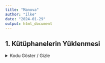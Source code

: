 ```yaml
---
title: "Manova"
author: "ilke"
date: "2024-01-29"
output: html_document
---
```


## 1. Kütüphanelerin Yüklenmesi
<details>
<summary>Kodu Göster / Gizle</summary>
```r
library(readr)
library(tidyverse)
library(tidyr)
library(dendextend)
library(knitr)
library(gridExtra)
library(ggplot2)
library(VIM)
library(corrplot)
library(car)
library(ResourceSelection)
library(glmulti)
library(tree)
library(randomForest)
library(ISLR)
library(class)
library(pROC)
library(gtools)
library(tidyverse)
library(GGally)
library(superml)
library(caret)
library(Boruta)
library("stringr")
library("tidyr")
library("readr")
library("here")
library("skimr")
library("janitor")
library("lubridate")
library(gridExtra)
library(ggplot2)
library(VIM)
library(corrplot)
library(car)
library(ResourceSelection)
library(glmulti)
library(tree)
library(randomForest)
library(ISLR)
library(class)
library(pROC)
library(gtools)
library(tidyverse)
library("scales")
library("ggcorrplot")
library("ggrepel")
library("forcats")
library("corrgram")
library(tidymodels)
library(baguette)
library(discrim)
library(bonsai)
library(ResourceSelection)
library(kableExtra)
library(broom)
library(dplyr)
library(caret)
library(tidyr)
library(corrplot)
library("Hmisc")
library(psych)
library(factoextra)
library("DescTools")
library(ResourceSelection)
library(haven)
library(effectsize)
library(rstatix)
library(ggpubr)
library(biotools)
library(PerformanceAnalytics)
library(heplots)
library(gplots)
```

```r
clean_df <- read.csv('/home/ilke/Downloads/clean_heart.csv')
```



## 2. MANOVA
```r
shapiro.test(clean_df$Age)
shapiro.test(clean_df$RestingBP)
shapiro.test(clean_df$Cholesterol)
shapiro.test(clean_df$MaxHR)
shapiro.test(clean_df$Oldpeak)
```



Ekstra Box-Cox/log/sqrt dönüşümleri uygulandı ve Scale ederek de denendi. Hiçbiriyle değişken bazında normallik sağlanamadı. **Veriyi değişken bazında normal dağılıma uygun hale getiremedim.** Cholesterol,MaxHR Ve Age değişkenlerini kullandığımda çok değişkenli normallik sağlandı.
  
```r
clean_df %>%
  dplyr::select(Cholesterol,MaxHR,Age,Oldpeak,RestingBP) %>%
  mshapiro_test()
```
    
__Normallik Varsayımı__
  
__H0: Bağımlı değişkenler tüm faktör gruplarında normal olarak dağılmıştır.__
__H1: Bağımlı değişkenler tüm faktör gruplarında normal olarak dağılmamıştır.__
__yapılan mshapiro_test ile h0 hipotezi reddedilemez. Yani çok değişkenli normallik sağlanmıştır.__




```r
clean_df %>%
  dplyr::select(Cholesterol,MaxHR,Age) %>%
  mshapiro_test()
```


```r

plotmeans(Cholesterol~ST_Slope,xlab="ST_SLOPE",ylab="CHOLESTEROL", main="Mean Plot\nwith 95% CI",data=clean_df)
plotmeans(MaxHR~ST_Slope, xlab="ST_SLOPE",ylab="MAXHR", main="Mean Plot\nwith 95% CI",data=clean_df)
plotmeans(Age~ST_Slope, xlab="ST_SLOPE",ylab="AGE", main="Mean Plot\nwith 95% CI",data=clean_df)

plotmeans(Cholesterol~RestingECG,xlab="RESTİNGECG",ylab="cholesterol", main="Mean Plot\nwith 95% CI",data=clean_df)
plotmeans(MaxHR~RestingECG, xlab="RESTİNGECG",ylab="Maxhr", main="Mean Plot\nwith 95% CI",data=clean_df)
plotmeans(Age~RestingECG, xlab="RESTİNGECG",ylab="AGE", main="Mean Plot\nwith 95% CI",data=clean_df)
```

**Korelasyon tablosuna bakılarak çoklu doğrusallık kontrol edildi. Pearson Correlation değerleri 0.8den küçük olduğundan çoklu doğrusallık yok denebilir.**
```r
cor_matrix <- cor(clean_df[, c("Age", "Cholesterol", "MaxHR")])
# Korelasyon matrisini görselleştir ve değerleri ekle
corrplot(
  cor_matrix,
  method = "color", 
  type = "upper", 
  tl.col = "black",
  addCoef.col = "black",  
  number.cex = 0.7       
)
```

**H0: Varyans-Kovaryans matrisi homojendir (Değişkenler arasındaki varyanslar ve kovaryanslar eşittir).**

**H1: Varyans-Kovaryans matrisi homojen değildir (En az bir değişkenin varyansı veya kovaryansı diğerlerinden farklıdır).**

**Gruplar arası varyans-kovaryans matrisi homojenliği için Box’s test kullanılılır. Bu test istatistiğine bakılarak H0 reddedilemez. Yani gruplar arası kovaryans eşitliğinin sağlandığını söyleyebiliriz. Bu durumda MANOVA test istatistiği için Wilk’s lambdayı kullanacağız.**


```r
library(biotools)
box_m(clean_df[, c("Age","Cholesterol","MaxHR")], clean_df$ST_Slope)
```

## 2.1 Tek Yönlü Manova

**H0 : ‘birleşik değişken’ açısından grup ortalamaları arasında bir fark yoktur.**
**H1 : ‘birleşik değişken’ açısından en az bir grup ortalaması diğerlerinden farklıdır.**

```r
df_manova <- manova(cbind(Cholesterol,MaxHR,Age) ~ ST_Slope,data=clean_df)

summary(df_manova, test = "Wilks")

```

**Varyans Homojenliği Varsayımı**
**H0: Grup varyansları eşittir (Varyanslar homojendir).**
**H1: En az bir grup varyansı diğerlerinden farklıdır (Varyanslar homojen değildir).**
**Levene’s test kullanılarak her bir bağımlı değişken için varyans homojenliği test edilir. Test istatistiğine bakılarak h0 reddedilemez. Yani bağımlı değişkenlerin her birisi için varyans homojenliğinin sağlandığı söylenebilir.**

```r
library(car)
#Homogeneity of variance- Levene's Test
clean_df %>% 
  pivot_longer( c(Cholesterol,MaxHR,Age),names_to = "variable", values_to = "value") %>%
  group_by(variable) %>%
  levene_test(value ~ ST_Slope,center=mean)
```

**Kovaryans matrislerinin homojenliği varsayımı sağlandığı için Wilk’s Lambda bakılır. Sig. (p) .05’ten küçük olduğundan sıfır hipotezini reddedilir.**
**Tek yönlü MANOVA analizi sonucuna göre, kişilerin (ST_SLOPE) zirve egzersiz ST segmentinin eğimi grupları arasında, yaş, kolesterol ve maksimum kalp atışı değişkenlerinden oluşan birleşik değişken açısından anlamlı fark vardır. Kısmi eta kare sonucu (.093) birleşik bağımlı değişkendeki varyansın yaklaşık yüzde 9’unun bağımsız değişken tarafından açıklandığını gösteriyor.**


```r
etasq(df_manova, test="Wilks")
```




**→ Yaş için**

**H0: Yaş değişkeni açısından grup ortalamaları arasında bir fark yoktur.**
**H1: Yaş değişkeni açısından açısından en az bir grup ortalaması diğerlerinden farklıdır.**
**H0 reddedilir Yani Zirve egzersiz ST segmentinin Up, Down ve Flat eğimli olan kişilerin yaşları arasında anlamlı bir farklılık vardır.**

**→ MaxHR için**

**H0: MaxHR değişkeni açısından grup ortalamaları arasında bir fark yoktur.**
**H1: MaxHR değişkeni açısından açısından en az bir grup ortalaması diğerlerinden farklıdır.**
**Ho reddedilir. Zirve egzersiz ST segmentinin Up, Down ve Flat eğimli olan kişilerin maksimum kalp atışları arasında anlamlı bir farklılık vardır.**

**→ Cholesterol için**

**H0: Cholesterol değişkeni açısından grup ortalamaları arasında bir fark yoktur.**
**H1: Cholesterol değişkeni açısından açısından en az bir grup ortalaması diğerlerinden farklıdır.**
**H0 reddedilemez. Zirve egzersiz ST segmentinin Up, Down ve Flat eğimli olan kişilerin kolesterolleri arasında anlamlı bir farklılık yoktur. Yani değişikliği yaratan değişkenler yaş ve maksimum kalp atış hızıdır. Levene istatistiğine bakarak tüm değişkenler için varyans homojenliği varsayımının sağlandığı görülmüştü. Bu yüzden etkili olan Maksimum kalp atışı ve yaş değişkeni için Tukey bakılarak yorum yapıldı.**

```r
### Test of Between Subjects####Farkliligi yaratan degisken hangisi ?
summary.aov(df_manova)
```

**Maksimum kalp atışı için :**
**Zirve egzersiz ST segmentinin eğimi Up(yukarı) olanların maksimum kalp atış ortalamaları down(aşağı) ve Flat(düz) olanlara göre daha yüksektir. Ayrıca zirve egzersiz st segmenti eğimi down(aşağı)** **olanların da flat(düz) olanlara göre maksimum kalp atışı ortalamaları daha yüksektir. Yani maksimum kalp atış ortalaması en yüksek olan grup Zirve egzersiz ST segmentinin eğimi Up(yukarı) olanlandır. En düşük olanlar ise düz olanlardır.**

**Yaş için**
**Zirve egzersiz ST segmentinin eğimi Down olanların yaş ortalamaları Up ve Flat olanlara göre daha yüksektir. Ayrıca zirve egzersiz st segmenti eğimi Flat olanların da up olanlara göre yaş ortalamaları daha yüksektir. Yani yaş ortalaması en yüksek olan grup Zirve egzersiz ST segmentinin eğimi Down olanlandır. En düşük olanlar ise up olanlardır.En genç grup Zirve egzersiz ST segmentinin eğimi up(yukarı) olanlardır.**

```r
m_tukey2 <- clean_df %>%
  pivot_longer( c(MaxHR,Age),names_to = "variables", values_to = "value") %>%
  group_by(variables) %>%
  tukey_hsd(value ~ ST_Slope)
m_tukey2<-m_tukey2[,c(1,4,3,6:10)]
m_tukey2
```

## 2.2 Çift Yönlü Manova

**Zirve egzersiz ST segmentinin eğiminin yönü ve istirahat elektrokardiyogram sonuçları gruplarına göre yaş, kolesterol ve maksimum kalp atış hızı değişkenleri incelenecek.**

**Varyans-Kovaryans matrisinin homojenliği varsayımı sağlandı.**

```r
library(heplots)
boxM(cbind(Cholesterol,MaxHR,Age) ~ RestingECG*ST_Slope, data=clean_df)
```

**H0 : Zirve egzersiz ST segmentinin eğiminin yönü ve istirahat elektrokardiyogram sonuçları arasındaki etkileşim etkilerinin toplamı sıfırdır.**
**H1 : Zirve egzersiz ST segmentinin eğiminin yönü ve istirahat elektrokardiyogram sonuçları etkilerinin toplamı sıfırdan farklıdır.**

**Varyans-Kovaryans matrislerinin homojenliği varsayımı sağlandığı için Wilk’s Lambda satırına bakılır. Sig. (p) .05’ten küçük olduğu durumda sıfır hipotezini reddedilir.Zirve egzersiz ST segmentinin eğiminin yönü ve istirahat elektrokardiyogram sonuçlarının**
**etkileşiminin bağımlı değişkenler üzerinde anlamlı bir etkisi vardır. Yani gruplar arasında anlamlı bir farklılık oluşur.**

```r
df_cift <- manova(cbind(Cholesterol,MaxHR,Age) ~ RestingECG*ST_Slope,data=clean_df)
summary(df_cift, test = "Wilks")
```

```r
## Partial Eta Squared Hesaplamak İçin
etasq(df_cift, test="Wilks")
```


**Varyans Homojenliği Varsayımı sadece kolesterol için sağlandı.**
```r
#Homogeneity of variance- Levene's Test
clean_df %>% 
  pivot_longer( c(Cholesterol,MaxHR,Age),names_to = "variable", values_to = "value") %>%
  group_by(variable) %>%
  levene_test(value ~ RestingECG*ST_Slope,center=mean)
```

**Zirve egzersiz ST segmentinin eğiminin yönü ve istirahat elektrokardiyogram sonuçlarının etkileşiminin bağımlı değişkenler üzerinde farklılığı yaratan kolesterol değişkenidir. Varyans Homojenliği Varsayımı kolesterol için sağlandığından Tukey’e bakılır.**

```r
### Test of Between Subjects####Farklilik yaratan degisken hangisi ?
summary.aov(df_cift) #sadece chol
etasq(aov(Cholesterol~RestingECG*ST_Slope, data=clean_df))

```

```r
# Çoklu Karsilastirmalar (Multiple Comparisons)
chol_aov <- aov(Cholesterol ~ RestingECG*ST_Slope, data =clean_df)
etasq(chol_aov)
TukeyHSD(chol_aov, "RestingECG")

chol_aov <- aov(Cholesterol ~ RestingECG*ST_Slope, data =clean_df)
etasq(chol_aov)
TukeyHSD(chol_aov, "ST_Slope")
```
**→ RestingECG için**

 **Normal-LVH Karşılaştırması :Ortalama kolesterol düzeyi, "Normal" ve "LVH" durumları arasında istatistiksel olarak anlamlı bir fark** **gösterir. Bu fark, "Normal" durumunun ortalama kolesterol düzeyinin "LVH" durumundan yaklaşık 11.41 birim daha düşük olduğunu gösterir.**

 **ST-LVH Karşılaştırması: Bu durumda, ortalama kolesterol düzeyleri** **arasındaki fark istatistiksel olarak anlamlı değildir. P değeri 0.1414 olduğundan, bu durumdaki farkın tesadüfi olma olasılığı yüksektir.**

 **ST-Normal Karşılaştırması: "ST" ve "Normal" durumları arasındaki ortalama kolesterol düzeyleri arasında istatistiksel olarak anlamlı bir fark bulunmamaktadır. P değeri yüksek olduğundan, bu durumdaki farkın tesadüfi olma olasılığı yüksektir.**

**→ ST_SLOPE için**

 **Flat-Down Karşılaştırması: Ortalama kolesterol düzeyi, "Flat" ve "Down" eğim durumları arasında istatistiksel olarak anlamlı bir fark göstermez. P değeri 0.1974 olduğundan, bu durumdaki farkın tesadüfi olma olasılığı yüksektir.**
 
 **Up-Down Karşılaştırması: "Up" ve "Down" eğim durumları arasındaki ortalama kolesterol düzeyleri arasında istatistiksel olarak anlamlı bir fark bulunmamaktadır. P değeri yüksek olduğundan, bu durumdaki farkın tesadüfi olma olasılığı yüksektir.**
 
 **Up-Flat Karşılaştırması: Ortalama kolesterol düzeyi, "Up" ve "Flat" eğim durumları arasında istatistiksel olarak anlamlı bir fark gösterir. Bu durumda, "Up" eğimdurumunun ortalama kolesterol düzeyinin "Flat" eğim durumundan yaklaşık 7.32 birim daha düşük olduğunu gösterir.**


```r
# için Etkilesim Grafikleri (Interaction Plots) 
attach(clean_df)
interaction.plot(ST_Slope,RestingECG,Age, fun=mean, type="l", legend=TRUE,col=1:3, lwd=2)
interaction.plot(ST_Slope,RestingECG,Cholesterol, fun=mean, type="l", legend=TRUE, col=1:3,lwd=2)
interaction.plot(ST_Slope,RestingECG,MaxHR, fun=mean, type="l", legend=TRUE, col=1:3,lwd=2)
detach(clean_df)
```